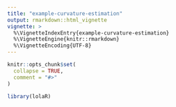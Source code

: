 ```yaml
---
title: "example-curvature-estimation"
output: rmarkdown::html_vignette
vignette: >
  %\VignetteIndexEntry{example-curvature-estimation}
  %\VignetteEngine{knitr::rmarkdown}
  %\VignetteEncoding{UTF-8}
---
```


```r
knitr::opts_chunk$set(
  collapse = TRUE,
  comment = "#>"
)
```

```r
library(lolaR)

```
